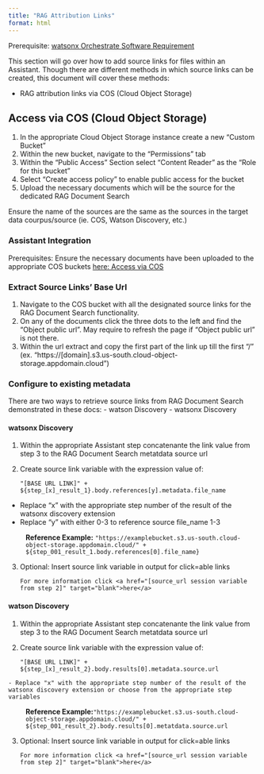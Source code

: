 ```yaml
---
title: "RAG Attribution Links"
format: html
---
```


::: {.callout-warning}
Prerequisite: [watsonx Orchestrate Software Requirement](/Prepare/Requirements#web-chat-interface)
:::

This section will go over how to add source links for files within an Assistant. Though there are different methods in which source links can be created, this document will cover these methods:

- RAG attribution links via COS (Cloud Object Storage)

## Access via COS (Cloud Object Storage)
1. In the appropriate Cloud Object Storage instance create a new "Custom Bucket"
2. Within the new bucket, navigate to the "Permissions" tab
3. Within the "Public Access" Section select "Content Reader" as the "Role for this bucket"
4. Select "Create access policy" to enable public access for the bucket
5. Upload the necessary documents which will be the source for the dedicated RAG Document Search
    
::: {.callout-note .indent}
Ensure the name of the sources are the same as the sources in the target data courpus/source (ie. COS, Watson Discovery, etc.)
:::

### Assistant Integration

::: {.callout-warning}
Prerequisites: Ensure the necessary documents have been uploaded to the appropriate COS buckets [here: Access via COS](#access-via-cos-cloud-object-storage)
:::

### Extract Source Links' Base Url
1. Navigate to the COS bucket with all the designated source links for the RAG Document Search functionality.
2. On any of the documents click the three dots to the left and find the "Object public url". May require to refresh the page if "Object public url" is not there.
3. Within the url extract and copy the first part of the link up till the first "/" (ex. "https://[domain].s3.us-south.cloud-object-storage.appdomain.cloud")

### Configure to existing metadata

There are two ways to retrieve source links from RAG Document Search demonstrated in these docs:
- watson Discovery
- watsonx Discovery

#### **watsonx Discovery**
1. Within the appropriate Assistant step concatenante the link value from step 3 to the RAG Document Search metatdata source url
2. Create source link variable with the expression value of:

    ``` "[BASE URL LINK]" + ${step_[x]_result_1}.body.references[y].metadata.file_name ```

::: {.callout-note .indent}
- Replace "x" with the appropriate step number of the result of the watsonx discovery extension
- Replace "y" with either 0-3 to reference source file_name 1-3
:::

<div style="margin-left: 35px;">

**Reference Example:** ``` "https://examplebucket.s3.us-south.cloud-object-storage.appdomain.cloud/" + ${step_001_result_1.body.references[0].file_name} ```
</div>

3. Optional: Insert source link variable in output for click=able links

    ``` For more information click <a href="[source_url session variable from step 2]" target="blank">here</a> ```

#### **watson Discovery**
1. Within the appropriate Assistant step concatenante the link value from step 3 to the RAG Document Search metatdata source url
2. Create source link variable with the expression value of:

    ``` "[BASE URL LINK]" + ${step_[x]_result_2}.body.results[0].metadata.source.url ```

::: {.callout-note .indent}
    - Replace "x" with the appropriate step number of the result of the watsonx discovery extension or choose from the appropriate step variables
:::

<div style="margin-left: 35px;">
**Reference Example:**``` "https://examplebucket.s3.us-south.cloud-object-storage.appdomain.cloud/" + ${step_001_result_2}.body.results[0].metatdata.source.url ```
</div>

3. Optional: Insert source link variable in output for click=able links

    ``` For more information click <a href="[source_url session variable from step 2]" target="blank">here</a> ```